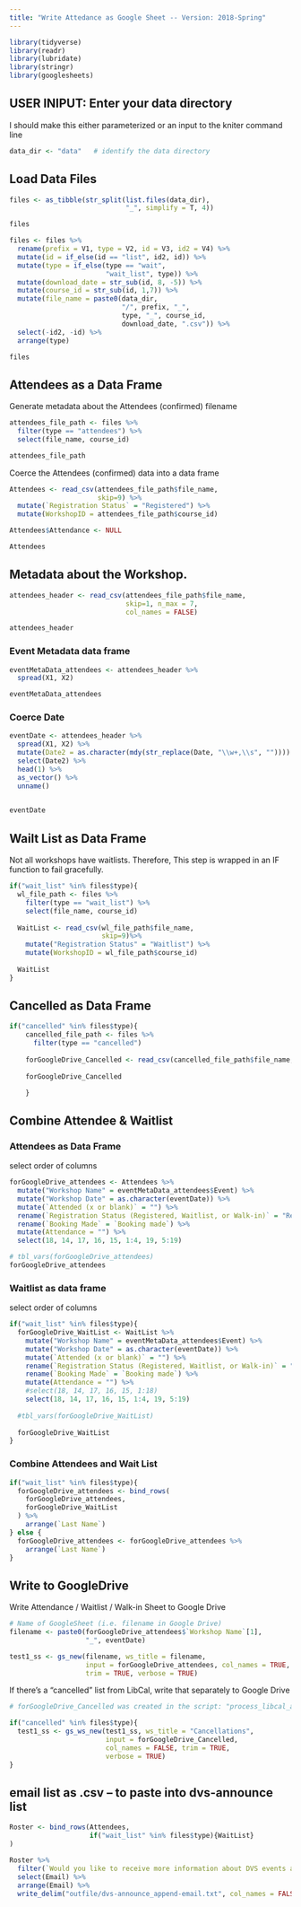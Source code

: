 ```yaml
---
title: "Write Attedance as Google Sheet -- Version: 2018-Spring"
---
```


```r
library(tidyverse)
library(readr)
library(lubridate)
library(stringr)
library(googlesheets)
```

##  USER INIPUT:  Enter your data directory

I should make this either parameterized or an input to the kniter command line

```r
data_dir <- "data"   # identify the data directory
```


##  Load Data Files
```r
files <- as_tibble(str_split(list.files(data_dir), 
                             "_", simplify = T, 4))

files
```

```r
files <- files %>% 
  rename(prefix = V1, type = V2, id = V3, id2 = V4) %>% 
  mutate(id = if_else(id == "list", id2, id)) %>% 
  mutate(type = if_else(type == "wait", 
                        "wait_list", type)) %>% 
  mutate(download_date = str_sub(id, 8, -5)) %>% 
  mutate(course_id = str_sub(id, 1,7)) %>% 
  mutate(file_name = paste0(data_dir, 
                            "/", prefix, "_", 
                            type, "_", course_id, 
                            download_date, ".csv")) %>% 
  select(-id2, -id) %>% 
  arrange(type)

files
```



##  Attendees as a Data Frame

Generate metadata about the Attendees (confirmed) filename

```r
attendees_file_path <- files %>% 
  filter(type == "attendees") %>% 
  select(file_name, course_id)

attendees_file_path
```

Coerce the Attendees (confirmed) data into a data frame

```r
Attendees <- read_csv(attendees_file_path$file_name, 
                      skip=9) %>% 
  mutate(`Registration Status` = "Registered") %>% 
  mutate(WorkshopID = attendees_file_path$course_id) 

Attendees$Attendance <- NULL

Attendees
```

## Metadata about the Workshop.  

```r
attendees_header <- read_csv(attendees_file_path$file_name, 
                             skip=1, n_max = 7, 
                             col_names = FALSE)

attendees_header
```

### Event Metadata data frame

```r
eventMetaData_attendees <- attendees_header %>% 
  spread(X1, X2) 

eventMetaData_attendees
```



### Coerce Date

```r
eventDate <- attendees_header %>% 
  spread(X1, X2) %>%
  mutate(Date2 = as.character(mdy(str_replace(Date, "\\w+,\\s", "")))) %>% 
  select(Date2) %>% 
  head(1) %>% 
  as_vector() %>% 
  unname()
  

eventDate
```

##  Wailt List as Data Frame

Not all workshops have waitlists.  Therefore, This step is wrapped in an IF function to fail gracefully.

```r
if("wait_list" %in% files$type){
  wl_file_path <- files %>% 
    filter(type == "wait_list") %>% 
    select(file_name, course_id)
  
  WaitList <- read_csv(wl_file_path$file_name, 
                       skip=9)%>% 
    mutate("Registration Status" = "Waitlist") %>% 
    mutate(WorkshopID = wl_file_path$course_id)
  
  WaitList
}  

```


##  Cancelled as Data Frame

```r
if("cancelled" %in% files$type){
    cancelled_file_path <- files %>% 
      filter(type == "cancelled")
    
    forGoogleDrive_Cancelled <- read_csv(cancelled_file_path$file_name, skip = 8)
    
    forGoogleDrive_Cancelled

    } 

```


## Combine Attendee & Waitlist 

### Attendees as Data Frame

select order of columns

```r

forGoogleDrive_attendees <- Attendees %>% 
  mutate("Workshop Name" = eventMetaData_attendees$Event) %>% 
  mutate("Workshop Date" = as.character(eventDate)) %>% 
  mutate(`Attended (x or blank)` = "") %>% 
  rename(`Registration Status (Registered, Waitlist, or Walk-in)` = "Registration Status") %>% 
  rename(`Booking Made` = `Booking made`) %>% 
  mutate(Attendance = "") %>% 
  select(18, 14, 17, 16, 15, 1:4, 19, 5:19) 

# tbl_vars(forGoogleDrive_attendees)
forGoogleDrive_attendees
```

### Waitlist as data frame

select order of columns

```r
if("wait_list" %in% files$type){
  forGoogleDrive_WaitList <- WaitList %>% 
    mutate("Workshop Name" = eventMetaData_attendees$Event) %>% 
    mutate("Workshop Date" = as.character(eventDate)) %>% 
    mutate(`Attended (x or blank)` = "") %>% 
    rename(`Registration Status (Registered, Waitlist, or Walk-in)` = "Registration Status") %>% 
    rename(`Booking Made` = `Booking made`) %>% 
    mutate(Attendance = "") %>%
    #select(18, 14, 17, 16, 15, 1:18) 
    select(18, 14, 17, 16, 15, 1:4, 19, 5:19)
  
  #tbl_vars(forGoogleDrive_WaitList)
  
  forGoogleDrive_WaitList
}
```

### Combine Attendees and Wait List

```r
if("wait_list" %in% files$type){
  forGoogleDrive_attendees <- bind_rows(
    forGoogleDrive_attendees,
    forGoogleDrive_WaitList
  ) %>% 
    arrange(`Last Name`)
} else {
  forGoogleDrive_attendees <- forGoogleDrive_attendees %>% 
    arrange(`Last Name`)
}

```



## Write to GoogleDrive 

Write Attendance / Waitlist / Walk-in Sheet to Google Drive
```r
# Name of GoogleSheet (i.e. filename in Google Drive)
filename <- paste0(forGoogleDrive_attendees$`Workshop Name`[1], 
                   "_", eventDate)

test1_ss <- gs_new(filename, ws_title = filename, 
                   input = forGoogleDrive_attendees, col_names = TRUE,
                   trim = TRUE, verbose = TRUE)
```

If there's a "cancelled" list from LibCal, write that separately to Google Drive
```r
# forGoogleDrive_Cancelled was created in the script: "process_libcal_attendance.Rmd"

if("cancelled" %in% files$type){
  test1_ss <- gs_ws_new(test1_ss, ws_title = "Cancellations", 
                        input = forGoogleDrive_Cancelled,
                        col_names = FALSE, trim = TRUE, 
                        verbose = TRUE)
}
```


## email list as .csv -- to paste into dvs-announce list

```r
Roster <- bind_rows(Attendees, 
                    if("wait_list" %in% files$type){WaitList}
)

Roster %>% 
  filter(`Would you like to receive more information about DVS events and training?` == "Yes") %>% 
  select(Email) %>% 
  arrange(Email) %>% 
  write_delim("outfile/dvs-announce_append-email.txt", col_names = FALSE)

```

